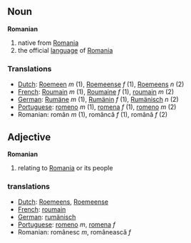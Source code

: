 == Noun ==
'''Romanian'''

# native from [[Romania]]
# the official [[language]] of [[Romania]]

=== Translations ===
*[[Dutch]]: [[Roemeen]] ''m'' (1), [[Roemeense]] ''f'' (1), [[Roemeens]] ''n'' (2)
*[[French]]: [[Roumain]] ''m'' (1), [[Roumaine]] ''f'' (1), [[roumain]] ''m'' (2)
*[[German]]: [[Rumäne]] ''m'' (1), [[Rumänin]] ''f'' (1), [[Rumänisch]] ''n'' (2)
*[[Portuguese]]: [[romeno]] ''m'' (1), [[romena]] ''f'' (1), [[romeno]] ''m'' (2)
*Romanian: rom&acirc;n ''m'' (1), rom&acirc;nc&#259; ''f'' (1), rom&acirc;n&#259; ''f'' (2)

== Adjective ==
'''Romanian'''

# relating to [[Romania]] or its people

=== translations ===
*[[Dutch]]: [[Roemeens]], [[Roemeense]]
*[[French]]: [[roumain]]
*[[German]]: [[rumänisch]]
*[[Portuguese]]: [[romeno]] ''m'', [[romena]] ''f''
*Romanian: rom&acirc;nesc ''m'', rom&acirc;neasc&#259; ''f''